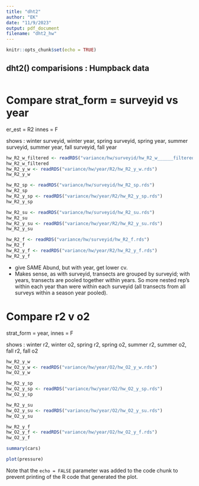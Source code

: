 ```yaml
---
title: "dht2"
author: "EK"
date: "11/9/2023"
output: pdf_document
filename: "dht2_hw"
---
```


```r
knitr::opts_chunk$set(echo = TRUE)
```

## dht2() comparisions : Humpback data

```r

```

# Compare strat_form = surveyid vs year

er_est = R2
innes = F

shows :
winter surveyid, winter year, 
spring surveyid, spring year, 
summer surveyid, summer year,
fall surveyid, fall year

```r
hw_R2_w_filtered <- readRDS("variance/hw/surveyid/hw_R2_w______filtered.rds")
hw_R2_w_filtered
hw_R2_y_w <- readRDS("variance/hw/year/R2/hw_R2_y_w.rds")
hw_R2_y_w

hw_R2_sp <- readRDS("variance/hw/surveyid/hw_R2_sp.rds")
hw_R2_sp
hw_R2_y_sp <- readRDS("variance/hw/year/R2/hw_R2_y_sp.rds")
hw_R2_y_sp

hw_R2_su <- readRDS("variance/hw/surveyid/hw_R2_su.rds")
hw_R2_su
hw_R2_y_su <- readRDS("variance/hw/year/R2/hw_R2_y_su.rds")
hw_R2_y_su

hw_R2_f <- readRDS("variance/hw/surveyid/hw_R2_f.rds")
hw_R2_f
hw_R2_y_f <- readRDS("variance/hw/year/R2/hw_R2_y_f.rds")
hw_R2_y_f
```

- give SAME Abund, but with year, get lower cv. 
- Makes sense, as with surveyid, transects are grouped by surveyid; with years, 
transects are pooled together within years. So more nested rep's within each year than 
were within each surveyid (all transects from all surveys within a season year pooled).

# Compare r2 v o2

strat_form = year,
innes = F

shows :
winter r2, winter o2, 
spring r2, spring o2, 
summer r2, summer o2,
fall r2,     fall o2

```r
hw_R2_y_w
hw_O2_y_w <- readRDS("variance/hw/year/O2/hw_O2_y_w.rds")
hw_O2_y_w

hw_R2_y_sp
hw_O2_y_sp <- readRDS("variance/hw/year/O2/hw_O2_y_sp.rds")
hw_O2_y_sp

hw_R2_y_su
hw_O2_y_su <- readRDS("variance/hw/year/O2/hw_O2_y_su.rds")
hw_O2_y_su

hw_R2_y_f
hw_O2_y_f <- readRDS("variance/hw/year/O2/hw_O2_y_f.rds")
hw_O2_y_f

```

```r
summary(cars)
```



```r
plot(pressure)
```

Note that the `echo = FALSE` parameter was added to the code chunk to prevent printing of the R code that generated the plot.

